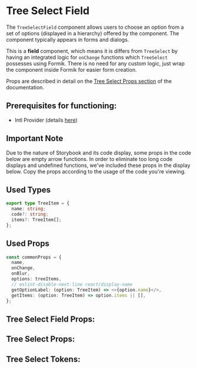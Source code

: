 


# Tree Select Field

The `TreeSelectField` component allows users to choose an option from a set of options (displayed in a hierarchy)
offered by the component. The component typically appears in forms and dialogs.

This is a **field** component, which means it is differs from `TreeSelect` by having an integrated logic for `onChange`
functions which `TreeSelect` possesses using Formik. There is no need for any custom logic, just wrap the component inside Formik for easier form creation.

Props are described in detail on the [Tree Select Props section](#tree-select-props)
of the documentation.

## **Prerequisites for functioning**:
 - Intl Provider (details [here](/docs/component-library-intl-intl--basic))

## Important Note

Due to the nature of Storybook and its code display, some props in the code below are empty arrow functions.
In order to eliminate too long code displays and undefined functions, we've included these props in the display below.
Copy the props according to the usage of the code you're viewing.

## Used Types

```ts
export type TreeItem = {
  name: string;
  code?: string;
  items?: TreeItem[];
};
```

## Used Props

```ts
const commonProps = {
  name,
  onChange,
  onBlur,
  options: treeItems,
  // eslint-disable-next-line react/display-name
  getOptionLabel: (option: TreeItem) => <>{option.name}</>,
  getItems: (option: TreeItem) => option.items || [],
};
```

<Stories includePrimary={true} />

## Tree Select Field Props:

<ArgsTable of={TreeSelectField} />

## Tree Select Props:

<ArgsTable of={TreeSelect} />

## Tree Select Tokens:
<ThemeTokens component="Select"/>
